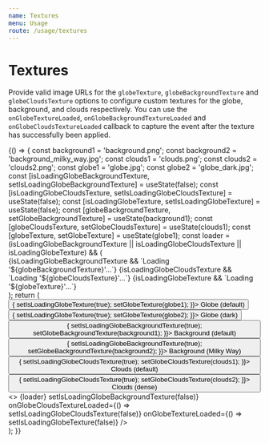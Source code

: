 ```yaml
---
name: Textures
menu: Usage
route: /usage/textures
---
```




# Textures

Provide valid image URLs for the `globeTexture`, `globeBackgroundTexture` and `globeCloudsTexture` options to configure custom textures for the globe, background, and clouds respectively.  You can use the `onGlobeTextureLoaded`, `onGlobeBackgroundTextureLoaded` and `onGlobeCloudsTextureLoaded` callback to capture the event after the texture has successfully been applied.

<Playground>
  {() => {
    const background1 = 'background.png';
    const background2 = 'background_milky_way.jpg';
    const clouds1 = 'clouds.png';
    const clouds2 = 'clouds2.png';
    const globe1 = 'globe.jpg';
    const globe2 = 'globe_dark.jpg';
    const [isLoadingGlobeBackgroundTexture, setIsLoadingGlobeBackgroundTexture] = useState(false);
    const [isLoadingGlobeCloudsTexture, setIsLoadingGlobeCloudsTexture] = useState(false);
    const [isLoadingGlobeTexture, setIsLoadingGlobeTexture] = useState(false);
    const [globeBackgroundTexture, setGlobeBackgroundTexture] = useState(background1);
    const [globeCloudsTexture, setGlobeCloudsTexture] = useState(clouds1);
    const [globeTexture, setGlobeTexture] = useState(globe1);
    const loader = (isLoadingGlobeBackgroundTexture || isLoadingGlobeCloudsTexture || isLoadingGlobeTexture) && (
      <div
        style={{
          alignItems: 'center',
          background: 'black',
          bottom: 0,
          color: 'white',
          display: 'flex',
          justifyContent: 'center',
          left: 0,
          position: 'absolute',
          right: 0,
          top: 0,
        }}>
        {isLoadingGlobeBackgroundTexture && `Loading '${globeBackgroundTexture}'...`}
        {isLoadingGlobeCloudsTexture && `Loading '${globeCloudsTexture}'...`}
        {isLoadingGlobeTexture && `Loading '${globeTexture}'...`}
      </div>
    );
    return (
      <div>
        <button
          onClick={() => {
            setIsLoadingGlobeTexture(true);
            setGlobeTexture(globe1);
          }}>
          Globe (default)
        </button>
        <button
          onClick={() => {
            setIsLoadingGlobeTexture(true);
            setGlobeTexture(globe2);
          }}>
          Globe (dark)
        </button>
        <br />
        <button
          onClick={() => {
            setIsLoadingGlobeBackgroundTexture(true);
            setGlobeBackgroundTexture(background1);
          }}>
          Background (default)
        </button>
        <button
          onClick={() => {
            setIsLoadingGlobeBackgroundTexture(true);
            setGlobeBackgroundTexture(background2);
          }}>
          Background (Milky Way)
        </button>
        <br />
        <button
          onClick={() => {
            setIsLoadingGlobeCloudsTexture(true);
            setGlobeCloudsTexture(clouds1);
          }}>
          Clouds (default)
        </button>
        <button
          onClick={() => {
            setIsLoadingGlobeCloudsTexture(true);
            setGlobeCloudsTexture(clouds2);
          }}>
          Clouds (dense)
        </button>
        <>
          {loader}
          <ReactGlobe
            options={{
              globeBackgroundTexture: `https://raw.githubusercontent.com/chrisrzhou/react-globe/main/textures/${globeBackgroundTexture}`,
              globeCloudsTexture: `https://raw.githubusercontent.com/chrisrzhou/react-globe/main/textures/${globeCloudsTexture}`,
              globeTexture: `https://raw.githubusercontent.com/chrisrzhou/react-globe/main/textures/${globeTexture}`,
            }}
            onGlobeBackgroundTextureLoaded={() => setIsLoadingGlobeBackgroundTexture(false)}
            onGlobeCloudsTextureLoaded={() => setIsLoadingGlobeCloudsTexture(false)}
            onGlobeTextureLoaded={() => setIsLoadingGlobeTexture(false)}
          />
        </>
      </div>
    );
  }}
</Playground>
